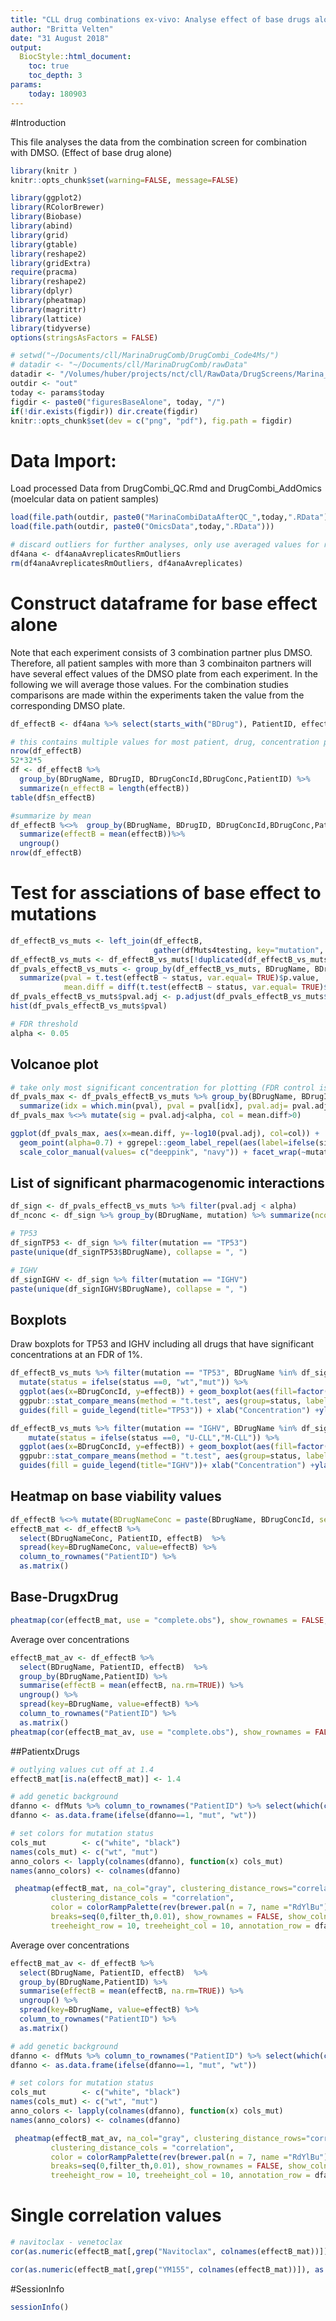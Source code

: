 ```yaml
---
title: "CLL drug combinations ex-vivo: Analyse effect of base drugs alone"
author: "Britta Velten"
date: "31 August 2018"
output:
  BiocStyle::html_document:
    toc: true
    toc_depth: 3
params: 
    today: 180903
---
```


#Introduction

This file analyses the data from the combination screen for combination with DMSO. (Effect of base drug alone)

```r
library(knitr )
knitr::opts_chunk$set(warning=FALSE, message=FALSE)
```

```r
library(ggplot2)
library(RColorBrewer)
library(Biobase)
library(abind)
library(grid)
library(gtable)
library(reshape2)
library(gridExtra)
require(pracma)
library(reshape2)
library(dplyr)
library(pheatmap)
library(magrittr)
library(lattice)
library(tidyverse)
options(stringsAsFactors = FALSE)
```

```r
# setwd("~/Documents/cll/MarinaDrugComb/DrugCombi_Code4Ms/")
# datadir <- "~/Documents/cll/MarinaDrugComb/rawData"
datadir <- "/Volumes/huber/projects/nct/cll/RawData/DrugScreens/Marina_CombiScreen/"
outdir <- "out"
today <- params$today
figdir <- paste0("figuresBaseAlone", today, "/")
if(!dir.exists(figdir)) dir.create(figdir)
knitr::opts_chunk$set(dev = c("png", "pdf"), fig.path = figdir)
```


# Data Import:
Load processed Data from DrugCombi_QC.Rmd and DrugCombi_AddOmics (moelcular data on patient samples)
```r
load(file.path(outdir, paste0("MarinaCombiDataAfterQC_",today,".RData")))
load(file.path(outdir, paste0("OmicsData",today,".RData")))
```

```r
# discard outliers for further analyses, only use averaged values for replicates
df4ana <- df4anaAvreplicatesRmOutliers
rm(df4anaAvreplicatesRmOutliers, df4anaAvreplicates)
```

# Construct dataframe for base effect alone
Note that each experiment consists of 3 combination partner plus DMSO. Therefore, all patient samples with more than 3 combinaiton partners will have several effect values of the DMSO plate from each experiment. In the following we will average those values. For the combination studies comparisons are made within the experiments taken the value from the corresponding DMSO plate.

```r
df_effectB <- df4ana %>% select(starts_with("BDrug"), PatientID, effectB)

# this contains multiple values for most patient, drug, concentration pairs:
nrow(df_effectB)
52*32*5
df <- df_effectB %>%
  group_by(BDrugName, BDrugID, BDrugConcId,BDrugConc,PatientID) %>%
  summarize(n_effectB = length(effectB)) 
table(df$n_effectB)

#summarize by mean
df_effectB %<>%  group_by(BDrugName, BDrugID, BDrugConcId,BDrugConc,PatientID) %>%
  summarize(effectB = mean(effectB))%>%
  ungroup()
nrow(df_effectB)
```

# Test for assciations of base effect to mutations
```r
df_effectB_vs_muts <- left_join(df_effectB,
                                gather(dfMuts4testing, key="mutation", value="status", -PatientID), by="PatientID")
df_effectB_vs_muts <- df_effectB_vs_muts[!duplicated(df_effectB_vs_muts),] #remove duplicates, as info is contained in each combi durg
df_pvals_effectB_vs_muts <- group_by(df_effectB_vs_muts, BDrugName, BDrugID, BDrugConc, BDrugConcId, mutation) %>%
  summarize(pval = t.test(effectB ~ status, var.equal= TRUE)$p.value,
            mean.diff = diff(t.test(effectB ~ status, var.equal= TRUE)$estimate))
df_pvals_effectB_vs_muts$pval.adj <- p.adjust(df_pvals_effectB_vs_muts$pval, method="BH")
hist(df_pvals_effectB_vs_muts$pval)
```


```r
# FDR threshold
alpha <- 0.05
```

## Volcanoe plot
```r
# take only most significant concentration for plotting (FDR control is on level of single concentrations)
df_pvals_max <- df_pvals_effectB_vs_muts %>% group_by(BDrugName, BDrugID, mutation) %>%
  summarize(idx = which.min(pval), pval = pval[idx], pval.adj= pval.adj[idx], mean.diff = mean.diff[idx], conc = BDrugConcId[idx])
df_pvals_max %<>% mutate(sig = pval.adj<alpha, col = mean.diff>0)

ggplot(df_pvals_max, aes(x=mean.diff, y=-log10(pval.adj), col=col)) +
  geom_point(alpha=0.7) + ggrepel::geom_label_repel(aes(label=ifelse(sig, BDrugName, ""))) +
  scale_color_manual(values= c("deeppink", "navy")) + facet_wrap(~mutation)+ guides(col=FALSE)
```

## List of significant pharmacogenomic interactions
```r
df_sign <- df_pvals_effectB_vs_muts %>% filter(pval.adj < alpha)
df_nconc <- df_sign %>% group_by(BDrugName, mutation) %>% summarize(nconc =n())

# TP53
df_signTP53 <- df_sign %>% filter(mutation == "TP53")
paste(unique(df_signTP53$BDrugName), collapse = ", ")

# IGHV
df_signIGHV <- df_sign %>% filter(mutation == "IGHV")
paste(unique(df_signIGHV$BDrugName), collapse = ", ")
```

## Boxplots
Draw boxplots for TP53 and IGHV including all drugs that have significant concentrations at an FDR of 1%.
```r
df_effectB_vs_muts %>% filter(mutation == "TP53", BDrugName %in% df_signTP53$BDrugName) %>% 
  mutate(status = ifelse(status ==0, "wt","mut")) %>%
  ggplot(aes(x=BDrugConcId, y=effectB)) + geom_boxplot(aes(fill=factor(status))) + facet_wrap(~BDrugName) +
  ggpubr::stat_compare_means(method = "t.test", aes(group=status, label =  ..p.signif..), hide.ns = TRUE) +
  guides(fill = guide_legend(title="TP53")) + xlab("Concentration") +ylab("viability") +theme_bw()

```

```r
df_effectB_vs_muts %>% filter(mutation == "IGHV", BDrugName %in% df_signIGHV$BDrugName) %>% 
    mutate(status = ifelse(status ==0, "U-CLL","M-CLL")) %>%
  ggplot(aes(x=BDrugConcId, y=effectB)) + geom_boxplot(aes(fill=factor(status))) + facet_wrap(~BDrugName) +
  ggpubr::stat_compare_means(method = "t.test", aes(group=status, label =  ..p.signif..), hide.ns = TRUE) +
  guides(fill = guide_legend(title="IGHV"))+ xlab("Concentration") +ylab("viability")+theme_bw()
```


## Heatmap on base viability values
```r
df_effectB %<>% mutate(BDrugNameConc = paste(BDrugName, BDrugConcId, sep="_"))
effectB_mat <- df_effectB %>% 
  select(BDrugNameConc, PatientID, effectB)  %>%
  spread(key=BDrugNameConc, value=effectB) %>% 
  column_to_rownames("PatientID") %>%
  as.matrix()
```

## Base-DrugxDrug
```r
pheatmap(cor(effectB_mat, use = "complete.obs"), show_rownames = FALSE,treeheight_row = 10, treeheight_col = 10)
```


Average over concentrations
```r
effectB_mat_av <- df_effectB %>% 
  select(BDrugName, PatientID, effectB)  %>%
  group_by(BDrugName,PatientID) %>%
  summarise(effectB = mean(effectB, na.rm=TRUE)) %>%
  ungroup() %>%
  spread(key=BDrugName, value=effectB) %>% 
  column_to_rownames("PatientID") %>%
  as.matrix()
pheatmap(cor(effectB_mat_av, use = "complete.obs"), show_rownames = FALSE,treeheight_row = 10, treeheight_col = 10)
```

##PatientxDrugs
```r
# outlying values cut off at 1.4
effectB_mat[is.na(effectB_mat)] <- 1.4

# add genetic background
dfanno <- dfMuts %>% column_to_rownames("PatientID") %>% select(which(colSums(.) > 10))
dfanno <- as.data.frame(ifelse(dfanno==1, "mut", "wt"))

# set colors for mutation status
cols_mut        <- c("white", "black")
names(cols_mut) <- c("wt", "mut")
anno_colors <- lapply(colnames(dfanno), function(x) cols_mut)
names(anno_colors) <- colnames(dfanno)

 pheatmap(effectB_mat, na_col="gray", clustering_distance_rows="correlation",
         clustering_distance_cols = "correlation",
         color = colorRampPalette(rev(brewer.pal(n = 7, name ="RdYlBu")))(140),
         breaks=seq(0,filter_th,0.01), show_rownames = FALSE, show_colnames = FALSE,
         treeheight_row = 10, treeheight_col = 10, annotation_row = dfanno, annotation_colors =anno_colors, annotation_legend = FALSE)
```

Average over concentrations
```r
effectB_mat_av <- df_effectB %>% 
  select(BDrugName, PatientID, effectB)  %>%
  group_by(BDrugName,PatientID) %>%
  summarise(effectB = mean(effectB, na.rm=TRUE)) %>%
  ungroup() %>%
  spread(key=BDrugName, value=effectB) %>% 
  column_to_rownames("PatientID") %>%
  as.matrix()

# add genetic background
dfanno <- dfMuts %>% column_to_rownames("PatientID") %>% select(which(colSums(.) > 10))
dfanno <- as.data.frame(ifelse(dfanno==1, "mut", "wt"))

# set colors for mutation status
cols_mut        <- c("white", "black")
names(cols_mut) <- c("wt", "mut")
anno_colors <- lapply(colnames(dfanno), function(x) cols_mut)
names(anno_colors) <- colnames(dfanno)

 pheatmap(effectB_mat_av, na_col="gray", clustering_distance_rows="correlation",
         clustering_distance_cols = "correlation",
         color = colorRampPalette(rev(brewer.pal(n = 7, name ="RdYlBu")))(140),
         breaks=seq(0,filter_th,0.01), show_rownames = FALSE, show_colnames = TRUE,
         treeheight_row = 10, treeheight_col = 10, annotation_row = dfanno, annotation_colors =anno_colors, annotation_legend = FALSE)
```


# Single correlation values
```r
# navitoclax - venetoclax
cor(as.numeric(effectB_mat[,grep("Navitoclax", colnames(effectB_mat))]), as.numeric(effectB_mat[,grep("Venetoclax", colnames(effectB_mat))]))

cor(as.numeric(effectB_mat[,grep("YM155", colnames(effectB_mat))]), as.numeric(effectB_mat[,grep("SNS-032", colnames(effectB_mat))]))

```

#SessionInfo
```r
sessionInfo()
```

